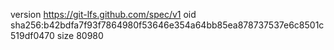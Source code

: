 version https://git-lfs.github.com/spec/v1
oid sha256:b42bdfa7f93f7864980f53646e354a64bb85ea878737537e6c8501c519df0470
size 80980
